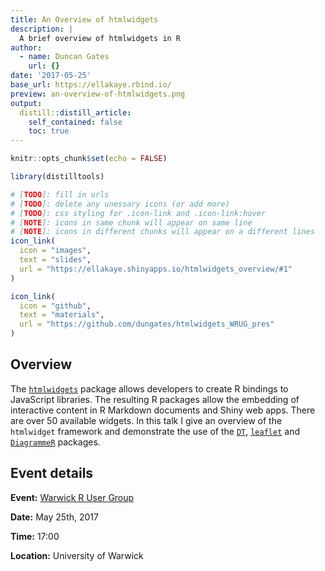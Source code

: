 ```yaml
---
title: An Overview of htmlwidgets
description: |
  A brief overview of htmlwidgets in R
author: 
  - name: Duncan Gates
    url: {}
date: '2017-05-25'
base_url: https://ellakaye.rbind.io/
preview: an-overview-of-htmlwidgets.png
output:
  distill::distill_article:
    self_contained: false
    toc: true
---
```


```r
knitr::opts_chunk$set(echo = FALSE)
```

```r
library(distilltools)
```

```r
# [TODO]: fill in urls
# [TODO]: delete any unessary icons (or add more)
# [TODO]: css styling for .icon-link and .icon-link:hover
# [NOTE]: icons in same chunk will appear on same line
# [NOTE]: icons in different chunks will appear on a different lines
icon_link(
  icon = "images",
  text = "slides",
  url = "https://ellakaye.shinyapps.io/htmlwidgets_overview/#1"
)

icon_link(
  icon = "github",
  text = "materials",
  url = "https://github.com/dungates/htmlwidgets_WRUG_pres"
)
```

## Overview 

The [`htmlwidgets`](http://www.htmlwidgets.org/index.html) package allows developers to create R bindings to JavaScript libraries. The resulting R packages allow the embedding of interactive content in R Markdown documents and Shiny web apps. There are over 50 available widgets. In this talk I give an overview of the `htmlwidget` framework and demonstrate the use of the [`DT`](https://rstudio.github.io/DT/), [`leaflet`](http://rstudio.github.io/leaflet/) and [`DiagrammeR`](http://rich-iannone.github.io/DiagrammeR/) packages.

## Event details

**Event:** [Warwick R User Group](https://warwick.ac.uk/fac/sci/wdsi/events/wrug/)

**Date:** May 25th, 2017

**Time:** 17:00 

**Location:** University of Warwick

